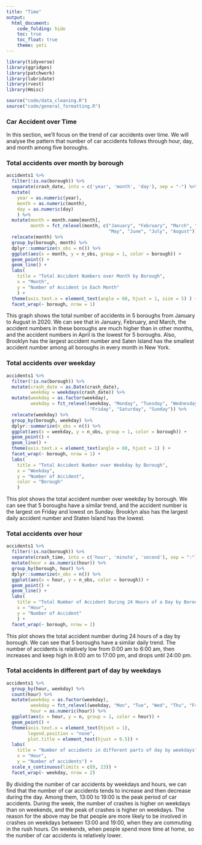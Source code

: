 ```yaml
---
title: "Time"
output: 
  html_document:
    code_folding: hide
    toc: true
    toc_float: true
    theme: yeti
---
```


```r
library(tidyverse)
library(ggridges)
library(patchwork)
library(lubridate)
library(rvest)
library(Hmisc)
```

```r
source("code/data_cleaning.R")
source("code/general_formatting.R")
```

### Car Accident over Time

In this section, we'll focus on the trend of car accidents over time. We will analyse the pattern that number of car accidents follows through hour, day, and month among five boroughs.

### Total accidents over month by borough

```r
accidents1 %>% 
  filter(!is.na(borough)) %>%
  separate(crash_date, into = c('year', 'month', 'day'), sep = "-") %>% 
  mutate(
    year = as.numeric(year),
    month = as.numeric(month),
    day = as.numeric(day)
    ) %>% 
  mutate(month = month.name[month],
         month = fct_relevel(month, c("January", "February", "March", "April",
                                      "May", "June", "July", "August"))) %>% 
  relocate(month) %>% 
  group_by(borough, month) %>% 
  dplyr::summarize(n_obs = n()) %>% 
  ggplot(aes(x = month, y = n_obs, group = 1, color = borough)) +
  geom_point() + 
  geom_line() + 
  labs(
    title = "Total Accident Numbers over Month by Borough",
    x = "Month",
    y = "Number of Accident in Each Month"
    ) +
  theme(axis.text.x = element_text(angle = 60, hjust = 1, size = 5) ) +
  facet_wrap(~ borough, nrow = 1)
```

This graph shows the total number of accidents in 5 boroughs from January to August in 2020. We can see that in January, February, and March, the accident numbers in these boroughs are much higher than in other months, and the accident numbers in April is the lowest for 5 boroughs. Also, Brooklyn has the largest accident number and Saten Island has the smallest accident number among all boroughs in every month in New York.

### Total accidents over weekday 

```r
accidents1 %>% 
  filter(!is.na(borough)) %>%
  mutate(crash_date = as.Date(crash_date),
         weekday = weekdays(crash_date)) %>% 
  mutate(weekday = as.factor(weekday),
         weekday = fct_relevel(weekday, "Monday", "Tuesday", "Wednesday", "Thursday",
                               "Friday", "Saturday", "Sunday")) %>%
  relocate(weekday) %>%
  group_by(borough, weekday) %>%
  dplyr::summarize(n_obs = n()) %>%
  ggplot(aes(x = weekday, y = n_obs, group = 1, color = borough)) + 
  geom_point() + 
  geom_line() + 
  theme(axis.text.x = element_text(angle = 60, hjust = 1) ) + 
  facet_wrap(~ borough, nrow = 1) +
  labs(
    title = "Total Accident Number over Weekday by Borough",
    x = "Weekday",
    y = "Number of Accident",
    color = "Borough"
    )
```

This plot shows the total accident number over weekday by borough. We can see that 5 boroughs have a similar trend, and the accident number is the largest on Friday and lowest on Sunday. Brooklyn also has the largest daily accident number and Staten Island has the lowest.

### Total accidents over hour

```r
accidents1 %>%
  filter(!is.na(borough)) %>%
  separate(crash_time, into = c('hour', 'minute', 'second'), sep = ":") %>% 
  mutate(hour = as.numeric(hour)) %>% 
  group_by(borough, hour) %>%
  dplyr::summarize(n_obs = n()) %>%
  ggplot(aes(x = hour, y = n_obs, color = borough)) + 
  geom_point() + 
  geom_line() +
  labs(
    title = "Total Number of Accident During 24 Hours of a Day by Borough",
    x = "Hour",
    y = "Number of Accident"
    ) +
  facet_wrap(~ borough, nrow = 2)
```

This plot shows the total accident number during 24 hours of a day by borough. We can see that 5 boroughs have a similar daily trend. The number of accidents is relatively low from 0:00 am to 6:00 am, then increases and keep high in 8:00 am to 17:00 pm, and drops until 24:00 pm.

### Total accidents in different part of day by weekdays

```r
accidents1 %>%
  group_by(hour, weekday) %>%
  count(hour) %>%
  mutate(weekday = as.factor(weekday),
         weekday = fct_relevel(weekday, "Mon", "Tue", "Wed", "Thu", "Fri", "Sat", "Sun" ),
         hour = as.numeric(hour)) %>%
  ggplot(aes(x = hour, y = n, group = 1, color = hour)) + 
  geom_point() + 
  theme(axis.text.x = element_text(hjust = 1),
        legend.position = "none",
        plot.title = element_text(hjust = 0.5)) +
  labs(
    title = "Number of accidents in different parts of day by weekdays",
    x = "Hour",
    y = "Number of accidents") +
  scale_x_continuous(limits = c(0, 23)) +
  facet_wrap(~ weekday, nrow = 2) 
```

By dividing the number of car accidents by weekdays and hours, we can find that the number of car accidents tends to increase and then decrease during the day. Among them, 13:00 to 19:00 is the peak period of car accidents. During the week, the number of crashes is higher on weekdays than on weekends, and the peak of crashes is higher on weekdays. The reason for the above may be that people are more likely to be involved in crashes on weekdays between 13:00 and 19:00, when they are commuting in the rush hours. On weekends, when people spend more time at home, so the number of car accidents is relatively lower.